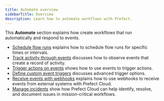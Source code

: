 ```yaml
---
title: Automate overview
sidebarTitle: Overview
description: Learn how to automate workflows with Prefect.
---
```


This **Automate** section explains how create workflows that run automatically and respond to events.

- [Schedule flow runs](/3.0rc/automate/add-schedules/) explains how to schedule flow runs for specific times or intervals.
- [Track activity through events](/3.0rc/automate/events/events/) discusses how to observe events that create a record of activity.
- [Trigger actions on events](/3.0rc/automate/events/automations-triggers/) shows how to use events to trigger actions.
- [Define custom event triggers](/3.0rc/automate/events/custom-triggers/) discusses advanced trigger options.
- [Receive events with webhooks](/3.0rc/automate/events/webhook-triggers/) explains how to use webhooks to receive events from external systems with Prefect Cloud.
- [Manage incidents](/3.0rc/automate/incidents/) show how Prefect Cloud can help identify, resolve, and document issues in mission-critical workflows.
